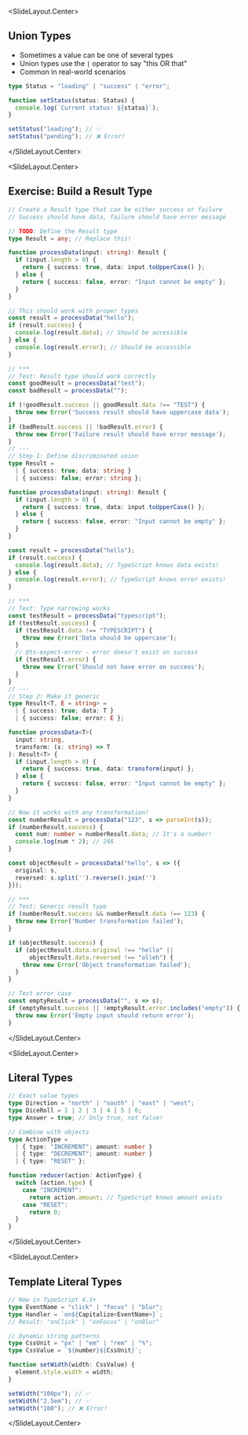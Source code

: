 
<SlideLayout.Center>
## Union Types

- Sometimes a value can be one of several types
- Union types use the `|` operator to say "this OR that"
- Common in real-world scenarios

```typescript
type Status = "loading" | "success" | "error";

function setStatus(status: Status) {
  console.log(`Current status: ${status}`);
}

setStatus("loading"); // ✅
setStatus("pending"); // ❌ Error!
```
</SlideLayout.Center>

<SlideLayout.Center>
## Exercise: Build a Result Type

```typescript
// Create a Result type that can be either success or failure
// Success should have data, failure should have error message

// TODO: Define the Result type
type Result = any; // Replace this!

function processData(input: string): Result {
  if (input.length > 0) {
    return { success: true, data: input.toUpperCase() };
  } else {
    return { success: false, error: "Input cannot be empty" };
  }
}

// This should work with proper types
const result = processData("hello");
if (result.success) {
  console.log(result.data); // Should be accessible
} else {
  console.log(result.error); // Should be accessible
}

// ***
// Test: Result type should work correctly
const goodResult = processData("test");
const badResult = processData("");

if (!goodResult.success || goodResult.data !== "TEST") {
  throw new Error('Success result should have uppercase data');
}
if (badResult.success || !badResult.error) {
  throw new Error('Failure result should have error message');
}
// ---
// Step 1: Define discriminated union
type Result = 
  | { success: true; data: string }
  | { success: false; error: string };

function processData(input: string): Result {
  if (input.length > 0) {
    return { success: true, data: input.toUpperCase() };
  } else {
    return { success: false, error: "Input cannot be empty" };
  }
}

const result = processData("hello");
if (result.success) {
  console.log(result.data); // TypeScript knows data exists!
} else {
  console.log(result.error); // TypeScript knows error exists!
}

// ***
// Test: Type narrowing works
const testResult = processData("typescript");
if (testResult.success) {
  if (testResult.data !== "TYPESCRIPT") {
    throw new Error('Data should be uppercase');
  }
  // @ts-expect-error - error doesn't exist on success
  if (testResult.error) {
    throw new Error('Should not have error on success');
  }
}
// ---
// Step 2: Make it generic
type Result<T, E = string> = 
  | { success: true; data: T }
  | { success: false; error: E };

function processData<T>(
  input: string, 
  transform: (s: string) => T
): Result<T> {
  if (input.length > 0) {
    return { success: true, data: transform(input) };
  } else {
    return { success: false, error: "Input cannot be empty" };
  }
}

// Now it works with any transformation!
const numberResult = processData("123", s => parseInt(s));
if (numberResult.success) {
  const num: number = numberResult.data; // It's a number!
  console.log(num * 2); // 246
}

const objectResult = processData("hello", s => ({ 
  original: s, 
  reversed: s.split('').reverse().join('') 
}));

// ***
// Test: Generic result type
if (numberResult.success && numberResult.data !== 123) {
  throw new Error('Number transformation failed');
}

if (objectResult.success) {
  if (objectResult.data.original !== "hello" || 
      objectResult.data.reversed !== "olleh") {
    throw new Error('Object transformation failed');
  }
}

// Test error case
const emptyResult = processData("", s => s);
if (emptyResult.success || !emptyResult.error.includes("empty")) {
  throw new Error('Empty input should return error');
}
```
</SlideLayout.Center>

<SlideLayout.Center>
## Literal Types

```typescript
// Exact value types
type Direction = "north" | "south" | "east" | "west";
type DiceRoll = 1 | 2 | 3 | 4 | 5 | 6;
type Answer = true; // Only true, not false!

// Combine with objects
type ActionType = 
  | { type: "INCREMENT"; amount: number }
  | { type: "DECREMENT"; amount: number }
  | { type: "RESET" };

function reducer(action: ActionType) {
  switch (action.type) {
    case "INCREMENT":
      return action.amount; // TypeScript knows amount exists
    case "RESET":
      return 0;
  }
}
```
</SlideLayout.Center>

<SlideLayout.Center>
## Template Literal Types

```typescript
// New in TypeScript 4.1+
type EventName = "click" | "focus" | "blur";
type Handler = `on${Capitalize<EventName>}`;
// Result: "onClick" | "onFocus" | "onBlur"

// Dynamic string patterns
type CssUnit = "px" | "em" | "rem" | "%";
type CssValue = `${number}${CssUnit}`;

function setWidth(width: CssValue) {
  element.style.width = width;
}

setWidth("100px"); // ✅
setWidth("2.5em"); // ✅
setWidth("100"); // ❌ Error!
```
</SlideLayout.Center>